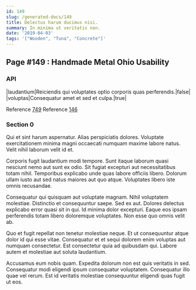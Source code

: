 ```yaml
---
id: 149
slug: /generated-docs/149
title: Delectus harum ducimus nisi.
summary: In minima ut veritatis non.
date: '2019-04-03'
tags: '["Wooden", "Tuna", "Concrete"]'
---
```



## Page #149 : Handmade Metal Ohio Usability
### API

|laudantium|Reiciendis qui voluptates optio corporis quas perferendis.|false|
|voluptas|Consequatur amet et sed et culpa.|true|

Reference [749](/generated-docs/749)
Reference [146](/generated-docs/146)




### Section 0
Qui et sint harum aspernatur. Alias perspiciatis dolores. Voluptate exercitationem minima magni occaecati numquam maxime labore natus. Velit nihil laborum velit id et.
 Corporis fugit laudantium modi tempore. Sunt itaque laborum quasi nesciunt nemo aut sunt ex odio. Sit fugiat excepturi aut necessitatibus totam nihil. Temporibus explicabo unde quas labore officiis libero. Dolorum ullam iusto aut sed natus maiores aut quo atque. Voluptates libero iste omnis recusandae.
 Consequatur qui quisquam aut voluptate magnam. Nihil voluptatem molestiae. Distinctio et consequuntur saepe. Sed ex aut. Dolores delectus explicabo error quasi sit in qui.
Id minima dolor excepturi. Eaque eos ipsam perferendis totam libero doloremque voluptates. Non esse quo omnis velit ab.
 Quo et fugit repellat non tenetur molestiae neque. Et ut consequuntur atque dolor id qui esse vitae. Consequatur et et sequi dolorem enim voluptas aut numquam consectetur. Est consectetur quia ad quibusdam qui. Labore autem et molestiae aut soluta laudantium.
 Accusamus eum nobis quam. Expedita dolorum non est quis veritatis in sed. Consequatur modi eligendi ipsum consequatur voluptatem. Consequatur illo quae vel rerum. Est id veritatis molestiae consequuntur eligendi quas fugit ut eos.
